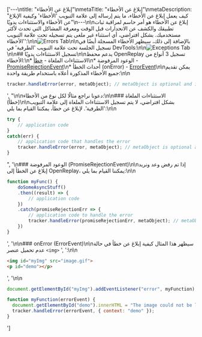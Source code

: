 ['---\ntitle: "إبلاغ عن الأخطاء"\nmetaTitle: "إبلاغ عن الأخطاء"\nmetaDescription: "كيف يعمل إبلاغ عن الأخطاء، ما يتم إرساله إلى علامة التبويب 'الأخطاء' وكيفية الإبلاغ عن الأخطاء والاستثناءات يدويًا"\n---\n\nإبلاغ عن الأخطاء هو أمر حاسم لمراقبة ثبات تطبيقك والكشف عن الانحدارات قبل الوقت ومعرفة المشاكل التي تحدث لأكثر مستخدميك. بشكل افتراضي، أي استثناء غير ملغى يتم تسجيله تحت علامة التبويب 'الأخطاء':\n\n![Errors Tab](/static/errors-tab.jpg#center)\n\nبالإضافة إلى ذلك، سيظهر الأخطاء المسجلة أيضًا في تسجيل الجلسة تحت علامة التبويب 'الطرفية' في DevTools:\n\n![Exceptions Tab](/static/exceptions-tab-in-recording.jpg#center)\n\n## تسجيل الاستثناءات يدويًا\n\nيدعم محفظ OpenReplay تسجيل 3 أنواع من الأخطاء:\n* الاستثناءات الملغاة - [خطأ](https://developer.mozilla.org/en-US/docs/Web/JavaScript/Reference/Global_Objects/Error)\n* الوعود المرفوضة - [PromiseRejectionEvent](https://developer.mozilla.org/en-US/docs/Web/API/PromiseRejectionEvent)\n* أحداث الخطأ (onError) - [ErrorEvent](https://developer.mozilla.org/en-US/docs/Web/API/ErrorEvent)\n\nيمكن تقديم جميع الأخطاء المذكورة أعلاه باستخدام طريقة واحدة:\n\n
```js
tracker.handleError(error, metaObject); // metaObject is optional and is a flat object
```
', "\n\nدعونا نراجع مثالًا لكل نوع من الأخطاء:\n\n### الاستثناءات الملغاة (خطأ)\n\nبشكل افتراضي، لا يتم تسجيل الاستثناءات الملغاة إلى علامة التبويب 'الطرفية'. لإبلاغ عن خطأ، يمكننا القيام بما يلي:\n\n
```js
try {
    // application code
}
catch(err) {
    // application code that handles the error
    tracker.handleError(error, metaObject); // metaObject is optional and is a flat object
}
```
", '\n### الوعود المرفوضة (PromiseRejectionEvent)\n\nإذا تم رفض وعد ونريد إبلاغ عن الخطأ إلى OpenReplay، يمكننا القيام بما يلي:\n\n
```js
function myFunc() {
    doSomeAsyncStuff()
    .then((result) => {
        // application code
    })
    .catch(promiseRejectionErr => {
        // application code to handle the error
        tracker.handleError(promiseRejectionErr, metaObject); // metaObject is optional and is a flat object     
    })
}
```
', '\n\n### onError (ErrorEvent)\n\nسيظهر هذا المثال كيفية إبلاغ عن خطأ في حالة عدم تحميل عنصر 
```<img>```
', ':\n\n
```html
<img id="myImg" src="image.gif">
<p id="demo"></p>
```
', '\n\n
```js
document.getElementById("myImg").addEventListener("error", myFunction);

function myFunction(errorEvent) {
  document.getElementById("demo").innerHTML = "The image could not be loaded.";
  tracker.handleError(errorEvent, { context: "demo" });
}
```
']
